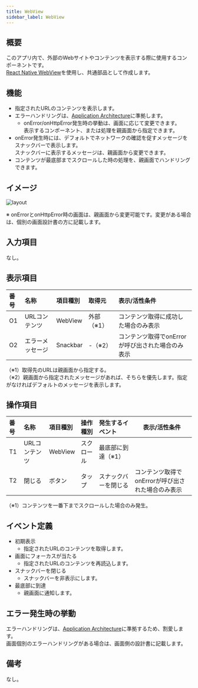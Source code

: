 ```yaml
---
title: WebView
sidebar_label: WebView
---
```

## 概要

このアプリ内で、外部のWebサイトやコンテンツを表示する際に使用するコンポーネントです。<br />
[React Native WebView](https://github.com/react-native-webview/react-native-webview)を使用し、共通部品として作成します。

## 機能
- 指定されたURLのコンテンツを表示します。
- エラーハンドリングは、[Application Architecture](/react-native/santoku/application-architecture/webview/webview-error-handling)に準拠します。
  - onError/onHttpError発生時の挙動は、画面に応じて変更できます。<br />
    表示するコンポーネント、または処理を親画面から指定できます。
- onError発生時には、デフォルトでネットワークの確認を促すメッセージをスナックバーで表示します。<br />
  スナックバーに表示するメッセージは、親画面から変更できます。
- コンテンツが最底部までスクロールした時の処理を、親画面でハンドリングできます。

## イメージ

![layout](./layout.drawio.png)

※ onErrorとonHttpError時の画面は、親画面から変更可能です。変更がある場合は、個別の画面設計書の方に記載します。

## 入力項目
なし。

## 表示項目

| 番号 | 名称          | 項目種別    | 取得元               | 表示/活性条件                                 |
|:----|:--------------|:-----------|:--------------------|:--------------------------------------------|
| O1  | URLコンテンツ   | WebView    | 外部（※1）             | コンテンツ取得に成功した場合のみ表示             |
| O2  | エラーメッセージ | Snackbar  | -（※2）             | コンテンツ取得でonErrorが呼び出された場合のみ表示 |
（※1）取得先のURLは親画面から指定する。<br />
（※2）親画面から指定されたメッセージがあれば、そちらを優先します。指定がなければデフォルトのメッセージを表示します。

## 操作項目

| 番号 | 名称        | 項目種別    | 操作種別   | 発生するイベント   | 表示/活性条件                               |
|:----|:------------|:-----------|:----------|:----------------|-------------------------------------------|
| T1  | URLコンテンツ | WebView    | スクロール | 最底部に到達（※1）  |                                           |
| T2  | 閉じる       | ボタン      | タップ    | スナックバーを閉じる | コンテンツ取得でonErrorが呼び出された場合のみ表示 |
（※1）コンテンツを一番下までスクロールした場合のみ発生。

## イベント定義

- 初期表示
  - 指定されたURLのコンテンツを取得します。
- 画面にフォーカスが当たる
  - 指定されたURLのコンテンツを再読込します。
- スナックバーを閉じる
  - スナックバーを非表示にします。
- 最底部に到達
  - 親画面に通知します。

## エラー発生時の挙動

エラーハンドリングは、[Application Architecture](/react-native/santoku/application-architecture/webview/webview-error-handling)に準拠するため、割愛します。<br />
画面個別のエラーハンドリングがある場合は、画面側の設計書に記載します。

## 備考
なし。
